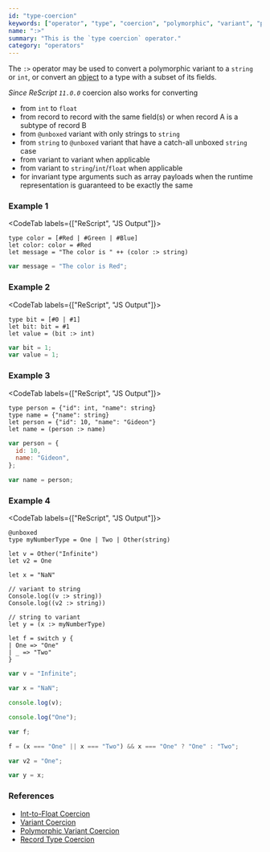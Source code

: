 ```yaml
---
id: "type-coercion"
keywords: ["operator", "type", "coercion", "polymorphic", "variant", "polyvar", "object"]
name: ":>"
summary: "This is the `type coercion` operator."
category: "operators"
---
```


The `:>` operator may be used to convert a polymorphic variant to a `string` or `int`, or convert an [object](/docs/manual/latest/object) to a type with a subset of its fields.

_Since ReScript `11.0.0`_ coercion also works for converting
- from `int` to `float`
- from record to record with the same field(s) or when record A is a subtype of record B
- from `@unboxed` variant with only strings to `string`
- from `string` to `@unboxed` variant that have a catch-all unboxed `string` case
- from variant to variant when applicable
- from variant to `string`/`int`/`float` when applicable
- for invariant type arguments such as array payloads when the runtime representation is guaranteed to be exactly the same

### Example 1

<CodeTab labels={["ReScript", "JS Output"]}>

```res example
type color = [#Red | #Green | #Blue]
let color: color = #Red
let message = "The color is " ++ (color :> string)
```

```js
var message = "The color is Red";
```

</CodeTab>

### Example 2

<CodeTab labels={["ReScript", "JS Output"]}>

```res example
type bit = [#0 | #1]
let bit: bit = #1
let value = (bit :> int)
```

```js
var bit = 1;
var value = 1;
```

</CodeTab>

### Example 3

<CodeTab labels={["ReScript", "JS Output"]}>

```res example
type person = {"id": int, "name": string}
type name = {"name": string}
let person = {"id": 10, "name": "Gideon"}
let name = (person :> name)
```

```js
var person = {
  id: 10,
  name: "Gideon",
};

var name = person;
```

</CodeTab>

### Example 4

<CodeTab labels={["ReScript", "JS Output"]}>

```res example
@unboxed
type myNumberType = One | Two | Other(string)

let v = Other("Infinite")
let v2 = One

let x = "NaN"

// variant to string
Console.log((v :> string))
Console.log((v2 :> string))

// string to variant
let y = (x :> myNumberType)

let f = switch y {
| One => "One"
| _ => "Two"
}
```

```js
var v = "Infinite";

var x = "NaN";

console.log(v);

console.log("One");

var f;

f = (x === "One" || x === "Two") && x === "One" ? "One" : "Two";

var v2 = "One";

var y = x;
```

</CodeTab>


### References

* [Int-to-Float Coercion](/docs/manual/latest/primitive-types#int-to-float-coercion)
* [Variant Coercion](/docs/manual/latest/variant#coercion)
* [Polymorphic Variant Coercion](/docs/manual/latest/polymorphic-variant#coercion)
* [Record Type Coercion](/docs/manual/latest/record#record-type-coercion)
